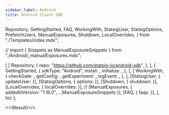 ```yaml
---
sidebar_label: Android
title: Android Client SDK
---
```



  Repository,
  GettingStarted,
  FAQ,
  WorkingWith,
  StatsigUser,
  StatsigOptions,
  PrefetchUsers,
  ManualExposures,
  Shutdown,
  LocalOverrides,
} from "./Templates/index.mdx";

// import { Snippets as ManualExposureSnippets } from "./Android/_manualExposures.mdx";

  [
    [
      Repository,
      {
        repo: "https://github.com/statsig-io/android-sdk",
      },
    ],
    [
      GettingStarted,
      {
        sdkType: "Android",
        install: <Install />,
        initialize: <Initialize />,
      },
    ],
    [
      WorkingWith,
      {
        checkGate: <CheckGate />,
        getConfig: <GetConfig />,
        getExperiment: <GetExperiment />,
        logEvent: <LogEvent />,
      },
    ],
    [StatsigUser, { updateUser: <UpdateUser /> }],
    [StatsigOptions, { options: <Options /> }],
    [Shutdown, { shutdown: <ShutdownSnippet /> }],
    [LocalOverrides, { localOverrides: <LocalOverridesSnippet /> }],
    // [ManualExposures, { addedInVersion: "1.16.0", ...ManualExposureSnippets }],
    [FAQ, { faqs: <MoreFAQs /> }],
  ],
  toc
);

<>{Result}</>

